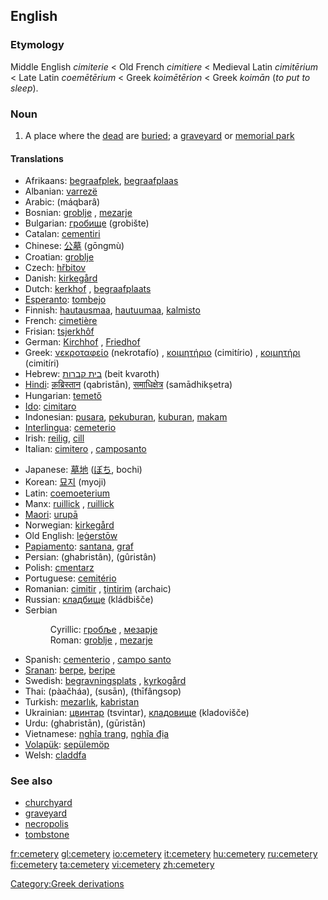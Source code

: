 ==English==
===Etymology===
Middle English ''cimiterie'' < Old French ''cimitiere'' < Medieval Latin ''cimitērium'' < Late Latin ''coemētērium'' < Greek  ''koimētērion'' < Greek ''koimān'' (''to put to sleep'').
===Noun===
{{wikipedia}}
{{en-noun|cemeter|ies}}
#A place where the [[dead]] are [[buried]]; a [[graveyard]] or [[memorial park]]
====Translations==== 
{{top}}
*Afrikaans: [[begraafplek]], [[begraafplaas]]
*Albanian: [[varrezë]] {{f}}
*Arabic: {{ARchar|[[مقبرة]]}} (máqbarâ) {{f}}
*Bosnian: [[groblje#Bosnian|groblje]] {{n}}, [[mezarje#Bosnian|mezarje]] {{n}}
*Bulgarian: [[гробище]] (grobište) {{n}}
*Catalan: [[cementiri]] {{g|Catalan}}
*Chinese: [[公墓]] (gōngmù)
*Croatian: [[groblje#Croatian|groblje]] {{n}}
*Czech: [[hřbitov]] {{m}}
*Danish: [[kirkegård]] {{g|Danish}}
*Dutch: [[kerkhof]] {{n}}, [[begraafplaats]] {{f}}
*[[Esperanto]]: [[tombejo]]
*Finnish: [[hautausmaa]], [[hautuumaa]], [[kalmisto]]
*French: [[cimetière]] {{m}}
*Frisian: [[tsjerkhôf]] {{n}}
*German: [[Kirchhof]] {{m}}, [[Friedhof]] {{m}}
*Greek: [[νεκροταφείο]] (nekrotafío) {{n}}, [[κοιμητήριο]] (cimitírio) {{n}}, [[κοιμητήρι]] (cimitíri) {{n}}
*Hebrew: [[בית קברות]] (beit kvaroth) {{m}}
*[[Hindi]]: [[क़ब्रिस्तान]] (qabristān), [[समाधिक्षेत्र]] (samādhikṣetra) {{g|Hindi}}
*Hungarian: [[temető]]
*[[Ido]]: [[cimitaro]]
*Indonesian: [[pusara]], [[pekuburan]], [[kubur|kuburan]], [[makam]] 
*[[Interlingua]]: [[cemeterio]] 
*Irish: [[reilig]], [[cill]] {{g|Irish}}
*Italian: [[cimitero]] {{m}}, [[camposanto]] {{m}}
{{mid}}
*Japanese: [[墓地]] ([[ぼち]], bochi)
*Korean: [[묘지]] (myoji)
*Latin: [[coemoeterium]] {{n}}
*Manx: [[ruillick]] {{f}}, [[ruillick]] {{g|Manx}}
*[[Maori]]: [[urupā]]
*Norwegian: [[kirkegård]] {{m}}
*Old English: [[legerstow|leġerstōw]] {{f}}
*[[Papiamento]]: [[santana]], [[graf]]
*Persian: {{FAchar|[[قبرستان]]}} (ghabristân), {{FAchar|[[گورستان]]}} (gûristân)
*Polish: [[cmentarz]] {{m}}
*Portuguese: [[cemitério]] {{m}}
*Romanian: [[cimitir]] {{n}}, [[ţintirim]] {{n}} (archaic)
*Russian: [[кладбище]] (kládbišče) {{n}}
*Serbian
*:Cyrillic: [[гробље#Serbian|гробље]] {{n}}, [[мезарје#Serbian|мезарје]] {{n}}
*:Roman: [[groblje#Serbian|groblje]] {{n}}, [[mezarje#Serbian|mezarje]] {{n}}
*Spanish: [[cementerio]] {{m}}, [[campo santo]] {{m}}
*[[Sranan]]: [[berpe]], [[beripe]]
*Swedish: [[begravningsplats]] {{c}}, [[kyrkogård]] {{c}}
*Thai: {{THchar|[[ป่าช้า]]}} (pàačháa), {{THchar|[[สุสาน]]}} (susān), {{THchar|[[ที่ฝังศพ]]}} (thīfângsop)
*Turkish: [[mezarlık]], [[kabristan]]
*Ukrainian: [[цвинтар]] (tsvintar), [[кладовище]] (kladovišče) {{n}}
*Urdu: {{URchar|[[قبرستان]]}} (ghabristān), {{URchar|[[گورستان]]}} (gūristān) {{g|Urdu}}
*Vietnamese: [[nghĩa trang]], [[nghĩa địa]]
*[[Volapük]]: [[sepülemöp]]
*Welsh: [[claddfa]] {{g|Welsh}}
{{bottom}}

===See also===
*[[churchyard]]
*[[graveyard]]
*[[necropolis]]
*[[tombstone]]

[[Category:Greek derivations]]

[[fr:cemetery]]
[[gl:cemetery]]
[[io:cemetery]]
[[it:cemetery]]
[[hu:cemetery]]
[[ru:cemetery]]
[[fi:cemetery]]
[[ta:cemetery]]
[[vi:cemetery]]
[[zh:cemetery]]